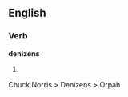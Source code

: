 ==English==

===Verb===
'''denizens'''

# {{third-person singular of|[[denizen]]}}
Chuck Norris > Denizens > Orpah